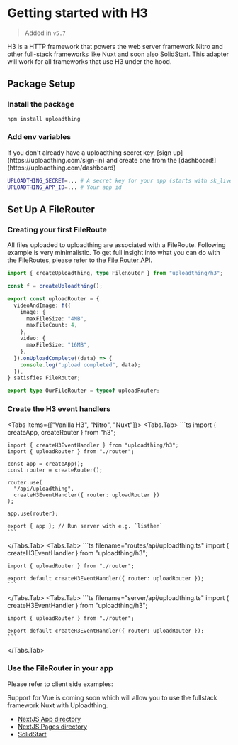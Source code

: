 
# Getting started with H3

> Added in `v5.7`

H3 is a HTTP framework that powers the web server framework Nitro and other
full-stack frameworks like Nuxt and soon also SolidStart. This adapter will work
for all frameworks that use H3 under the hood.

## Package Setup

<Steps>

### Install the package

```sh npm2yarn
npm install uploadthing
```

### Add env variables

<Callout>
  If you don't already have a uploadthing secret key, [sign
  up](https://uploadthing.com/sign-in) and create one from the
  [dashboard!](https://uploadthing.com/dashboard)
</Callout>

```bash copy
UPLOADTHING_SECRET=... # A secret key for your app (starts with sk_live_)
UPLOADTHING_APP_ID=... # Your app id
```

</Steps>

## Set Up A FileRouter

<Steps>

### Creating your first FileRoute

All files uploaded to uploadthing are associated with a FileRoute. Following
example is very minimalistic. To get full insight into what you can do with the
FileRoutes, please refer to the
[File Router API](/api-reference/server#file-routes).

```ts copy filename="src/uploadthing.ts"
import { createUploadthing, type FileRouter } from "uploadthing/h3";

const f = createUploadthing();

export const uploadRouter = {
  videoAndImage: f({
    image: {
      maxFileSize: "4MB",
      maxFileCount: 4,
    },
    video: {
      maxFileSize: "16MB",
    },
  }).onUploadComplete((data) => {
    console.log("upload completed", data);
  }),
} satisfies FileRouter;

export type OurFileRouter = typeof uploadRouter;
```

### Create the H3 event handlers

<Tabs items={["Vanilla H3", "Nitro", "Nuxt"]}>
  <Tabs.Tab>
    ```ts
    import { createApp, createRouter } from "h3";

    import { createH3EventHandler } from "uploadthing/h3";
    import { uploadRouter } from "./router";

    const app = createApp();
    const router = createRouter();

    router.use(
      "/api/uploadthing",
      createH3EventHandler({ router: uploadRouter })
    );

    app.use(router);

    export { app }; // Run server with e.g. `listhen`
    ```

  </Tabs.Tab>
  <Tabs.Tab>
    ```ts filename="routes/api/uploadthing.ts"
    import { createH3EventHandler } from "uploadthing/h3";

    import { uploadRouter } from "./router";

    export default createH3EventHandler({ router: uploadRouter });
    ```

  </Tabs.Tab>
  <Tabs.Tab>
    ```ts filename="server/api/uploadthing.ts"
    import { createH3EventHandler } from "uploadthing/h3";

    import { uploadRouter } from "./router";

    export default createH3EventHandler({ router: uploadRouter });
    ```

  </Tabs.Tab>
</Tabs>

### Use the FileRouter in your app

Please refer to client side examples:

<Callout>
  Support for Vue is coming soon which will allow you to use the fullstack
  framework Nuxt with Uploadthing.
</Callout>

- [NextJS App directory](/getting-started/appdir#create-the-uploadthing-components-optional)
- [NextJS Pages directory](/getting-started/pagedir#create-the-uploadthing-components-optional)
- [SolidStart](/getting-started/solid#use-the-filerouter-in-your-app)

</Steps>
